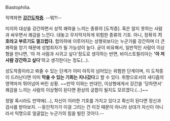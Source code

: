 Biastophilia.

직역하면 '''[[강간]]도착증'''. --뭐?!--

미지의 대상을 강간하면서 성적 쾌락을 느끼는 종류의 [도착증]. 혹은 알지 못하는 사람과 싸우면서 쾌감을 느낀다. 대놓고 무지막지하게 위험한 종류의 기호. 아니, 정확히 '''기호라고 부르기도 껄끄럽다.''' 
합의하에 이루어지는 성행위보다는 누군가를 강간하며 더 큰 쾌락을 얻기 때문에 성범죄자가 될 가능성이 높다. 굳이 비유해서, 일반적인 사람이 이상형을 만나면, '아 저 사람과 사귀고 싶다'정도로 생각하는 반면, 바이스토필리아는 ''''아 저 사람 강간하고 싶다''''하고 생각한다는 정도(...). 

성도착증이라고 봐줄 수 있는 단계가 이미 아득히 넘어있는 위험한 단계이며, 이 도착증이 드러난다면 이미 '''막을 수 있는 기회는 지나갔다'''고 할 수 있다. 취향으로서의 새디즘의 영역마저 뛰어넘어 버린 상황. ~~만약 이와는 반대인, 이상형에게서 강간을 '당하면서' 쾌감을 느끼는 사람의 이상형이 된다면 환상의 궁합이 될지도 모르겠다.(...)~~

정말 혹시라도 만약에(...), 자신이 이러한 기호를 가지고 있다고 확신히 된다면 정신과 검사를 받아보자. 
--동인작가가 이걸 그리는 건 이것 때문이 아니라 상대가 자신이 아니라서 익명으로 얼굴없는 누군가의 힘을 빌린 것이다.-- 
